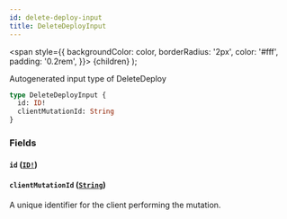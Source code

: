 ```yaml
---
id: delete-deploy-input
title: DeleteDeployInput
---
```


<span
style={{
      backgroundColor: color,
      borderRadius: '2px',
      color: '#fff',
      padding: '0.2rem',
    }}>
{children}
</span>
);

Autogenerated input type of DeleteDeploy

```graphql
type DeleteDeployInput {
  id: ID!
  clientMutationId: String
}
```

### Fields

#### `id` ([`ID!`](/api/graphql/documentation/scalars/id))

#### `clientMutationId` ([`String`](/api/graphql/documentation/scalars/string))

A unique identifier for the client performing the mutation.
